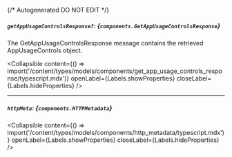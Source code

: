 {/* Autogenerated DO NOT EDIT  */}

##### `getAppUsageControlsResponse?`: *{`components.GetAppUsageControlsResponse`}*
The GetAppUsageControlsResponse message contains the retrieved AppUsageControls object.

<Collapsible content={() => import('/content/types/models/components/get_app_usage_controls_response/typescript.mdx')} openLabel={Labels.showProperties} closeLabel={Labels.hideProperties} />


---
##### `httpMeta`: *{`components.HTTPMetadata`}*

<Collapsible content={() => import('/content/types/models/components/http_metadata/typescript.mdx')} openLabel={Labels.showProperties} closeLabel={Labels.hideProperties} />



